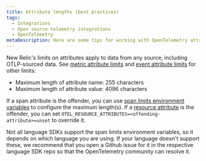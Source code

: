 ```yaml
---
title: Attribute lengths (best practices)
tags:
  - Integrations
  - Open source telemetry integrations
  - OpenTelemetry
metaDescription: Here are some tips for working with OpenTelemetry attribute lengths with New Relic.
---
```


New Relic's limits on attributes apply to data from any source, including OTLP-sourced data. See [metric attribute limits](https://docs.newrelic.com/docs/data-apis/ingest-apis/metric-api/metric-api-limits-restricted-attributes/) and [event attribute limits](https://docs.newrelic.com/docs/data-apis/ingest-apis/event-api/introduction-event-api/#limits) for other limits:

* Maximum length of attribute name: 255 characters
* Maximum length of attribute value: 4096 characters

If a span attribute is the offender, you can use [span limits environment variables](https://github.com/open-telemetry/opentelemetry-specification/blob/d6bcc0cb072d8d6f6ced856f1f23c451648a3caa/specification/sdk-environment-variables.md#span-limits-) to configure the maximum length(s). If a [resource attribute](https://github.com/open-telemetry/opentelemetry-specification/blob/d6bcc0cb072d8d6f6ced856f1f23c451648a3caa/specification/sdk-environment-variables.md#general-sdk-configuration) is the offender, you can set `OTEL_RESOURCE_ATTRIBUTES=<offending-attribute>=unset` to override it.

Not all language SDKs support the span limits environment variables, so it depends on which language you are using. If your language doesn't support these, we recommend that you open a Github issue for it in the respective language SDK repo so that the OpenTelemetry community can resolve it.